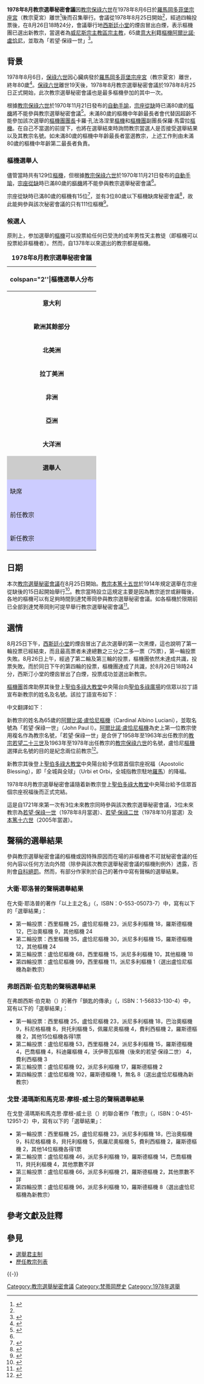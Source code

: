 {{NoteUTC+1}}
{{NoteTA
|1=zh-hans:西斯廷小堂; zh-hk:西斯汀小堂; zh-tw:西斯汀小堂;
}}
{{Infobox papal conclave
|month             = 8月
|year              = 1978年
|dates             = 1978年8月25日 - 1978年8月26日<ref name=ref1>{{Cite web |url=http://www.catholic-hierarchy.org/event/c1978.html |title=Conclave - August 1978 |language=en |accessdate=2017年1月26日 |quote=25 August 1978 to 26 August 1978 |deadurl=no |archiveurl=https://web.archive.org/web/20161207051742/http://www.catholic-hierarchy.org/event/c1978.html |archivedate=2016-12-07 }}</ref>
|location          = [[梵蒂冈|梵蒂冈]][[宗座宫|宗座宫]][[西斯廷小堂|西斯廷小堂]]
|dean              = {{link-en|嘉祿·孔法洛涅里|Carlo Confalonieri}}[[樞機|樞機]]<ref>{{Cite web |url=http://www.catholic-hierarchy.org/event/c1978b.html |title=Conclave - October1978 |language=en |accessdate=2017年1月27日 |quote=Dean: Carlo Confalonieri †; Age: 85.2 |deadurl=no |archiveurl=https://web.archive.org/web/20161207054658/http://www.catholic-hierarchy.org/event/c1978b.html |archivedate=2016年12月7日 }}</ref><br>（年過80歲而無投票權）
|vicedean          = {{link-en|保祿·馬雷拉|Paolo Marella}}[[樞機|樞機]]<ref>{{Cite web |url=http://www.catholic-hierarchy.org/event/c1978b.html |title=Conclave - October 1978 |language=en |accessdate=2017年1月27日 |quote=Vice-Dean: Paolo Marella †; Age: 83.7 |deadurl=no |archiveurl=https://web.archive.org/web/20161207054658/http://www.catholic-hierarchy.org/event/c1978b.html |archivedate=2016年12月7日 }}</ref><br>（年過80歲而無投票權）
|camerlengo        = {{link-en|若望-瑪利亞·羅佑|Jean-Marie Villot}}[[樞機|樞機]]<ref>{{Cite web |url=http://www.catholic-hierarchy.org/event/c1978b.html |title=Conclave - October 1978 |language=en |accessdate=2017年1月27日 |quote=Camerlengo (Chamberlain): Jean-Marie Villot †; Age: 73.0 |deadurl=no |archiveurl=https://web.archive.org/web/20161207054658/http://www.catholic-hierarchy.org/event/c1978b.html |archivedate=2016年12月7日 }}</ref>
|protopriest       = {{link-en|若瑟·弗林斯|Josef Frings}}[[樞機|樞機]]<br>（年過80歲而無投票權）
|protodeacon       = {{link-en|佩里克爾·費利奇|Pericle Felici}}[[樞機|樞機]]
|secretary         = {{link-en|埃內斯托·西瓦迪|Ernesto Civardi}}[[主教|主教]]<br>（非樞機而無投票權）
|ballots           = 8月25日下午：第一次黑烟<br>（第一輪投票失败）<ref>樞機團會在教宗選舉秘密會議前決定其開始時間及第一天選舉會有多少輪投票，而每日只有最多四輪投票（每日上午及下午分別只有最多兩輪投票）。如果每日四輪投票後都沒有選出新教宗，西斯汀小堂每日只會最多發放兩次黑煙信號（上午和下午各一次）。若於上午第二輪或下午第二輪投票中選出新教宗，那上午兩輪投票或下午兩輪投票的選票將於上午或下午所有投票完成後一併燃燒，發出白煙信號。{{cite web |url=https://cnsblog.wordpress.com/2013/03/09/conclave-smoke-signal-timetable/ |title=Conclave smoke signal timetable |deadurl=no |archiveurl=https://web.archive.org/web/20130316005423/http://cnsblog.wordpress.com/2013/03/09/conclave-smoke-signal-timetable/ |archivedate=2013-03-16 |accessdate=2017-01-15 }}</ref><br>8月26日上午：第二次黑煙<br>（第二輪及第三輪投票失败）<ref>每日上午只會進行兩次投票，如沒有樞機在每兩輪投票中得到足夠的票數成為新教宗，那麼該兩輪投票的選票將會一起燃燒，意味着只會發放一次黑煙信號。故此如果每日四輪投票後都沒有選出新教宗，西斯汀小堂每日最多發放兩次黑煙信號（上午和下午各一次）。若於上午第二輪（全日第二輪）投票中選出新教宗，上午兩輪投票的選票將於上午兩輪投票後一併燃燒，發出白煙信號。{{cite web |url=https://cnsblog.wordpress.com/2013/03/09/conclave-smoke-signal-timetable/ |title=Conclave smoke signal timetable |deadurl=no |archiveurl=https://web.archive.org/web/20130316005423/http://cnsblog.wordpress.com/2013/03/09/conclave-smoke-signal-timetable/ |archivedate=2013-03-16 |accessdate=2017-01-15 }}</ref><br>8月26日 18:24：白煙<br>（第四輪投票成功）
|pope_elected      = [[阿爾比諾·盧恰尼|阿爾比諾·盧恰尼]][[樞機|樞機]]
|nametaken         = [[若望·保祿一世|若望·保祿一世]]
|image             = Ioannes Paulus I, at the window, 1978 (retouched) (cropped).tif
|prevconclave_year = 1963年
|prevconclave_link = 1963年教宗選舉秘密會議
|nextconclave_year = 1978年10月
|nextconclave_link = 1978年10月教宗選舉秘密會議
}}

'''1978年8月教宗選舉秘密會議'''因[[教宗|教宗]][[保祿六世|保祿六世]]在1978年8月6日於[[羅馬|羅馬]][[岡道爾夫堡教宗別墅|岡多菲堡宗座宮]]（教宗夏宮）離世<ref>{{Cite web |url = https://global.britannica.com/biography/Blessed-Paul-VI |title = Blessed Paul VI |author = Edward Louis Heston |publisher = 大英百科全書 |language = en |accessdate = 2017年1月26日 |quote = Blessed Paul VI, original name Giovanni Battista Montini (born September 26, 1897, Concesio, near Brescia, Italy—died August 6, 1978, Castel Gandolfo; beatified October 19, 2014; feast day September 26), Italian pope of the Roman Catholic church (reigned 1963–78) during a period including most of the second Vatican Council (1962–65) and the immediate postconciliar era, in which he issued directives and guidance to a changing Roman Catholic church. |archive-date = 2020年6月7日 |archive-url = https://web.archive.org/web/20200607145858/https://global.britannica.com/biography/Blessed-Paul-VI }}</ref>後而召集舉行。會議從1978年8月25日開始<ref name=ref1/>，經過四輪投票後，在8月26日18時24分，會議舉行地[[西斯廷小堂|西斯廷小堂]]的煙囪冒出白煙，表示樞機團已選出新教宗，當選者為[[天主教威尼斯宗主教區|威尼斯宗主教區]][[宗主教|宗主教]]，65歲[[意大利|意大利]]籍[[樞機|樞機]][[阿爾比諾·盧恰尼|阿爾比諾·盧恰尼]]，並取{{link-en|教宗名號|Papal name|名號}}為「若望·保祿一世」<ref>{{Cite web|url=http://www.catholic-hierarchy.org/event/c1978.html |title=Conclave - August 1978 |language=en |accessdate=2017年1月26日 |quote=Elected Pope: John Paul I (Albino Luciani †); Age: 65.8...Albino Luciani †, Patriarch of Venezia {Venice}, Italy; Age: 65.8 |deadurl=no |archiveurl=https://web.archive.org/web/20161207051742/http://www.catholic-hierarchy.org/event/c1978.html |archivedate=2016年12月7日 }}</ref>。

== 背景 ==
{{See also|保祿六世|教宗選舉秘密會議}}

1978年8月6日，[[保祿六世|保祿六世]]因心臟病發於[[羅馬|羅馬]][[岡道爾夫堡教宗別墅|岡多菲堡宗座宮]]（教宗夏宮）離世，終年80歲<ref>{{Cite web |url=http://www.pas.va/content/accademia/en/magisterium/paulvi.html |title=Paul VI (1963-1978) |publisher=宗座科學院 |language=en |accessdate=2017年1月26日 |quote=A few months later Paul VI was stricken with arthritis, and after suffering a heart attack he died at Castel Gandolfo on 6 August 1978, bequeathing a famous spiritual testament which bore witness to his innermost feelings and sentiments. |deadurl=no |archiveurl=https://web.archive.org/web/20151208021613/http://www.pas.va/content/accademia/en/magisterium/paulvi.html |archivedate=2015-12-08 }}</ref>。[[保祿六世|保祿六世]]離世19天後，1978年8月教宗選舉秘密會議於1978年8月25日正式開始，此次教宗選舉秘密會議也是最多樞機參加的其中一次。

根據[[教宗|教宗]][[保祿六世|保祿六世]]於1970年11月21日發布的[[自動手諭|自動手諭]]，[[宗座從缺|宗座從缺]]時已滿80歲的[[樞機|樞機]]將不能參與教宗選舉秘密會議<ref name=ref2>{{Cite web |url=http://www.vatican.va/holy_father/paul_vi/motu_proprio/documents/hf_p-vi_motu-proprio_19701120_ingravescentem_lt.html |title=INGRAVESCENTEM AETATEM |author=教宗保祿六世 |date=1970年11月21日 |publisher=梵蒂岡 |language=la |accessdate=2017年1月26日 |quote=Patres Cardinales, cum octogesimum aetatis annum conficiunt... ius amittunt Romanum Pontificem eligendi atque adeo etiam ius in Conclave ingrediendi. Si quis vero Cardinalis inter Conclave octogesimum aetatis annum compleat, iure Romanum Pontificem eligendi frui hac vice pergit. |deadurl=no |archiveurl=https://web.archive.org/web/20120622193639/http://www.vatican.va/holy_father/paul_vi/motu_proprio/documents/hf_p-vi_motu-proprio_19701120_ingravescentem_lt.html |archivedate=2012年6月22日 }}</ref>。未滿80歲的樞機中年齡最長者會代替因超齡不能參加該次選舉的[[樞機團團長|樞機團團長]]卡羅·孔法洛涅里[[樞機|樞機]]和[[樞機團|樞機團]]副團長保羅·馬雷拉[[樞機|樞機]]。在自己不當選的前提下，也將在選舉結束時詢問教宗當選人是否接受選舉結果以及其教宗名號。如未滿80歲的樞機中年齡最長者當選教宗，上述工作則由未滿80歲的樞機中年齡第二最長者負責。

===樞機選舉人===
儘管當時共有129位[[在世樞機列表|樞機]]，但根據[[教宗|教宗]][[保祿六世|保祿六世]]於1970年11月21日發布的[[自動手諭|自動手諭]]，[[宗座從缺|宗座從缺]]時已滿80歲的[[樞機|樞機]]將不能參與教宗選舉秘密會議<ref name=ref2/>。

宗座從缺時已滿80歲的樞機有15位<ref>{{Cite web |url=http://www.catholic-hierarchy.org/event/c1978.html |title=Conclave - August 1978 |language=en |accessdate=2017年1月26日 |quote=Non-voting (Age):...Count: 15 |deadurl=no |archiveurl=https://web.archive.org/web/20161207051742/http://www.catholic-hierarchy.org/event/c1978.html |archivedate=2016年12月7日 }}</ref>，並有3位80歲以下樞機缺席秘密會議<ref name=ref3>{{Cite web |url=http://www.catholic-hierarchy.org/event/c1978.html |title=Conclave - August 1978 |language=en |accessdate=2017年1月26日 |quote=Unable to Participated:...Count: 3 |deadurl=no |archiveurl=https://web.archive.org/web/20161207051742/http://www.catholic-hierarchy.org/event/c1978.html |archivedate=2016年12月7日 }}</ref>，故此能夠參與該次秘密會議的只有111位樞機<ref name=ref4>{{Cite web |url=http://www.catholic-hierarchy.org/event/c1978.html |title=Conclave - August 1978 |language=en |accessdate=2017年1月26日 |quote=Participated:...Count: 111 |deadurl=no |archiveurl=https://web.archive.org/web/20161207051742/http://www.catholic-hierarchy.org/event/c1978.html |archivedate=2016年12月7日 }}</ref>。

===候選人===
原則上，参加選舉的[[樞機|樞機]]可以投票給任何已受洗的成年男性天主教徒（即樞機可以投票給非樞機者）。然而，自1378年以來選出的教宗都是樞機。
{| class="wikitable"  style="width:350px; float:right; margin:0 0 1em 1em; background:#f0f0f0;"
|+'''1978年8月教宗選舉秘密會議'''
|-
! colspan="2''|'''樞機選舉人分布'''
|-
|style="text-align:center;"|'''意大利'''
| style="text-align:center;"| 26
|-
|style="text-align:center;"|'''歐洲其餘部分'''
| style="text-align:center;"| 31
|-
|style="text-align:center;"|'''北美洲'''
| style="text-align:center;"| 13
|-
|style="text-align:center;"|'''拉丁美洲'''
| style="text-align:center;"| 19
|-
|style="text-align:center;"|'''非洲'''
| style="text-align:center;"| 13
|-
|style="text-align:center;"|'''亞洲'''
| style="text-align:center;"| 9
|-
|style="text-align:center;"|'''大洋洲'''
| style="text-align:center;"| 3
|-
|style="background:#ccc;text-align:center;"|'''選舉人'''
!style="background:#ccc;"|111<ref name=ref3/>
|-
! style="background:#ccf;"|缺席
! style="background:#ccf;"|3<ref name=ref4/>
|-
! style="background:#ccf;"|前任教宗
| style="background:#ccf; text-align:center;"| '''保祿六世（1963年至1978年8月）'''
|-
! style="background:#ccf;"|新任教宗
| style="background:#ccf; text-align:center;"| '''若望·保祿一世<br>（1978年8月至1978年10月）'''
|}

== 日期 ==
本次[[教宗選舉秘密會議|教宗選舉秘密會議]]在8月25日開始。[[教宗|教宗]][[本篤十五世|本篤十五世]]於1914年規定選舉在宗座從缺後的15日起開始舉行<ref>{{cite news |author=Cindy Wooden |date=2013年2月21日 |title=Pope considering last-minute changes to conclave rules, Vatican says |trans-title=梵蒂岡表示教宗正考慮於辭職前修改教宗選舉秘密會議的規則 |url=http://www.todayscatholicnews.org/2013/02/pope-considering-last-minute-changes-to-conclave-rules-vatican-says/ |language=en |newspaper=Today's Catholic News |location= |access-date=2017年1月25日 |quote=[Ambrogio] Piazzoni told reporters the 15-day rule [of conclave] was established by Pope Benedict XV in 1914. |deadurl=yes |archiveurl=https://web.archive.org/web/20130304194841/http://www.todayscatholicnews.org/2013/02/pope-considering-last-minute-changes-to-conclave-rules-vatican-says/ |archivedate=2013年3月4日 }}</ref>。教宗當時設立這規定主要是因為教宗逝世或辭職後，各地的樞機可以有足夠時間到達梵蒂岡參與教宗選舉秘密會議。如各樞機於限期前已全部到達梵蒂岡則可提早舉行教宗選舉秘密會議<ref>{{cite news |author=Cindy Wooden |date=2013年2月21日 |title=Pope considering last-minute changes to conclave rules, Vatican says |trans-title=梵蒂岡表示教宗正考慮於辭職前修改教宗選舉秘密會議的規則 |url=http://www.todayscatholicnews.org/2013/02/pope-considering-last-minute-changes-to-conclave-rules-vatican-says/ |language=en |newspaper=Today's Catholic News |location= |access-date=2017年1月25日 |quote=Ambrogio Piazzoni, vice prefect of the Vatican Library and author of the book, "History of Papal Elections," told reporters his interpretation of the document is that the 15 days is tied exclusively to the arrival of the cardinals, who could begin the conclave earlier if they were all assembled. |deadurl=yes |archiveurl=https://web.archive.org/web/20130304194841/http://www.todayscatholicnews.org/2013/02/pope-considering-last-minute-changes-to-conclave-rules-vatican-says/ |archivedate=2013年3月4日 }}</ref>。

== 選情 ==
8月25日下午，[[西斯廷小堂|西斯廷小堂]]的煙囪冒出了此次選舉的第一次黑煙，這也說明了第一輪投票已經結束，而且最高票者未達總數之三分之二多一票（75票），第一輪投票失敗。8月26日上午，經過了第二輪及第三輪的投票，樞機團依然未達成共識，投票失敗。而於同日下午的第四輪的投票，樞機團達成了共識，於8月26日18時24分，西斯汀小堂的煙囪冒出了白煙，投票成功並選出新教宗。 

[[樞機團|樞機團]]首席助祭其後登上[[聖伯多祿大教堂|聖伯多祿大教堂]]中央陽台向[[聖伯多祿廣場|聖伯多祿廣場]]的信眾以拉丁語宣布新教宗的姓名及名號。該拉丁語宣布如下：
{{Cquote|Annuntio vobis gaudium magnum:<br />Habemus Papam!<br />Eminentissimum ac reverendissimum Dominum,<br />Dominum Albinum Sanctæ Romanæ Ecclesiæ Cardinalem Luciani,<br />qui sibi nomen imposuit Ioannis Pauli Primi}}

中文翻譯如下：
{{Cquote|我十分高興向你們宣布：<br />我們有了教宗！<br />他是最傑出和最可敬的<br />神聖羅馬教會阿爾比諾·盧恰尼樞機<br />以「若望·保祿一世」作為他的名號}}

新教宗的姓名為65歲的[[阿爾比諾·盧恰尼|阿爾比諾·盧恰尼]][[樞機|樞機]]（Cardinal Albino Luciani），並取名號為「若望·保祿一世」（John Paul I）。[[阿爾比諾·盧恰尼|阿爾比諾·盧恰尼]][[樞機|樞機]]為史上第一位教宗使用複名作為教宗名號，「若望·保祿一世」是合併了1958年至1963年出任教宗的[[教宗|教宗]][[若望二十三世|若望二十三世]]及1963年至1978年出任教宗的[[教宗保祿六世|教宗保祿六世]]的名號，盧恰尼[[樞機|樞機]]選擇此名號的目的是紀念兩位前教宗<ref>{{Cite web |url = https://global.britannica.com/biography/John-Paul-I |title = John Paul I |author = 大英百科全書的編輯 |publisher = 大英百科全書 |language = en |accessdate = 2017年1月27日 |quote = He [Pope John Paul I] was the first pope to choose a double name and did so in commemoration of his two immediate predecessors, John XXIII and Paul VI. |archive-date = 2020年6月7日 |archive-url = https://web.archive.org/web/20200607145912/https://global.britannica.com/biography/John-Paul-I }}</ref>。

新教宗其後登上[[聖伯多祿大教堂|聖伯多祿大教堂]]中央陽台給予信眾首個宗座祝福（Apostolic Blessing），即「全城與全球」（Urbi et Orbi，全城指教宗駐地[[羅馬|羅馬]]）的降福。

1978年8月教宗選舉秘密會議隨着新教宗登上[[聖伯多祿大教堂|聖伯多祿大教堂]]中央陽台給予信眾首個宗座祝福後而正式完結。

這是自1721年來第一次有3位未來教宗同時參與該次教宗選舉秘密會議，3位未來教宗為[[若望·保祿一世|若望·保祿一世]]（1978年8月當選）、[[若望·保祿二世|若望·保祿二世]]（1978年10月當選）及[[本篤十六世|本篤十六世]]（2005年當選）。

== 聲稱的選舉結果 ==
參與教宗選舉秘密會議的樞機或因特殊原因而在場的非樞機者不可就秘密會議的任何內容以任何方法向外間（除參與該次教宗選舉秘密會議的樞機則例外）透露，否則會[[自科絕罰|自科絕罰]]。然而，有部分作家則於自己的著作中寫有聲稱的選舉結果。

===大衛·耶洛普的聲稱選舉結果===
在大衛·耶洛普的著作「以上主之名」（{{lang-en|In God's Name}}，ISBN：0-553-05073-7）中，寫有以下的「選舉結果」：
* 第一輪投票：西里樞機 25，盧恰尼樞機 23，派尼多利樞機 18，羅斯德樞機 12，巴治奧樞機 9，其他樞機 24
* 第二輪投票：西里樞機 35，盧恰尼樞機 30，派尼多利樞機 15，羅斯德樞機 12，其他樞機 24
* 第三輪投票：盧恰尼樞機 68，西里樞機 15，派尼多利樞機 10，其他樞機 18
* 第四輪投票：盧恰尼樞機 99，西里樞機 11，派尼多利樞機 1（選出盧恰尼樞機為新教宗）

=== 弗朗西斯·伯克勒的聲稱選舉結果===
在弗朗西斯·伯克勒（{{lang-en|Francis A. Burkle-Young}}）的著作「鎖匙的傳承」（{{lang-en|Passing the Keys}}，ISBN：1-56833-130-4）中，寫有以下的「選舉結果」：
* 第一輪投票：西里樞機 25，盧恰尼樞機 23，派尼多利樞機 18，巴治奧樞機 9，科尼格樞機 8，貝托利樞機 5，佩羅尼奧樞機 4，費利西樞機 2，羅斯德樞機 2，其他15位樞機各得1票
* 第二輪投票：盧恰尼樞機 53，西里樞機 24，派尼多利樞機 15，羅斯德樞機 4，巴喬樞機 4，科迪羅樞機 4，沃伊蒂瓦樞機（後來的若望·保祿二世） 4，費利西樞機 3
* 第三輪投票：盧恰尼樞機 92，派尼多利樞機 17，羅斯德樞機 2
* 第四輪投票：盧恰尼樞機 102，羅斯德樞機 1，無名 8（選出盧恰尼樞機為新教宗）

=== 戈登·湯瑪斯和馬克思·摩根-威士忌的聲稱選舉結果===
在戈登·湯瑪斯和馬克思·摩根-威士忌（{{lang-en|Max Morgan-Witts}}）的聯合著作「教宗」（{{lang-en|PONTIFF}}，ISBN：0-451-12951-2）中，寫有以下的「選舉結果」：
* 第一輪投票：西里樞機 25，盧恰尼樞機 23，派尼多利樞機 18，巴治奧樞機 9，科尼格樞機 8，貝托利樞機 5，佩羅尼奧樞機 5，費利西樞機 2，羅斯德樞機 2，其他14位樞機各得1票
* 第二輪投票：盧恰尼樞機 46，派尼多利樞機 19，羅斯德樞機 14，巴喬樞機 11，貝托利樞機 4，其他票數不詳
* 第三輪投票：盧恰尼樞機 66，派尼多利樞機 21，羅斯德樞機 2，其他票數不詳
* 第四輪投票：盧恰尼樞機 96，派尼多利樞機 10，羅斯德樞機 8（選出盧恰尼樞機為新教宗）

== 參考文獻及註釋 ==
{{reflist}}

== 參見 ==
*[[選舉君主制|選舉君主制]]
*[[歷任教宗列表|歷任教宗列表]]

{{-}}
{{教宗選舉與秘密會議}}
{{天主教}}

[[Category:教宗選舉秘密會議|Category:教宗選舉秘密會議]]
[[Category:梵蒂岡歷史|Category:梵蒂岡歷史]]
[[Category:1978年選舉|Category:1978年選舉]]